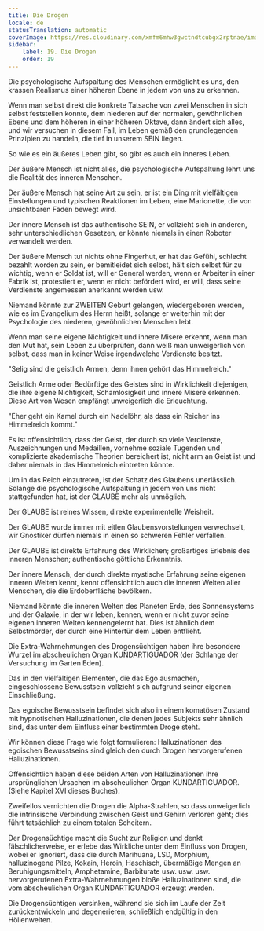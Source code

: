 ```yaml
---
title: Die Drogen
locale: de
statusTranslation: automatic
coverImage: https://res.cloudinary.com/xmfm6mhw3gwctndtcubgx2rptnae/image/upload/v1741354419/small_cover_la_gran_rebelion_28716e29d2.webp
sidebar:
    label: 19. Die Drogen
    order: 19
---
```

Die psychologische Aufspaltung des Menschen ermöglicht es uns, den krassen Realismus einer höheren Ebene in jedem von uns zu erkennen.

Wenn man selbst direkt die konkrete Tatsache von zwei Menschen in sich selbst feststellen konnte, dem niederen auf der normalen, gewöhnlichen Ebene und dem höheren in einer höheren Oktave, dann ändert sich alles, und wir versuchen in diesem Fall, im Leben gemäß den grundlegenden Prinzipien zu handeln, die tief in unserem SEIN liegen.

So wie es ein äußeres Leben gibt, so gibt es auch ein inneres Leben.

Der äußere Mensch ist nicht alles, die psychologische Aufspaltung lehrt uns die Realität des inneren Menschen.

Der äußere Mensch hat seine Art zu sein, er ist ein Ding mit vielfältigen Einstellungen und typischen Reaktionen im Leben, eine Marionette, die von unsichtbaren Fäden bewegt wird.

Der innere Mensch ist das authentische SEIN, er vollzieht sich in anderen, sehr unterschiedlichen Gesetzen, er könnte niemals in einen Roboter verwandelt werden.

Der äußere Mensch tut nichts ohne Fingerhut, er hat das Gefühl, schlecht bezahlt worden zu sein, er bemitleidet sich selbst, hält sich selbst für zu wichtig, wenn er Soldat ist, will er General werden, wenn er Arbeiter in einer Fabrik ist, protestiert er, wenn er nicht befördert wird, er will, dass seine Verdienste angemessen anerkannt werden usw.

Niemand könnte zur ZWEITEN Geburt gelangen, wiedergeboren werden, wie es im Evangelium des Herrn heißt, solange er weiterhin mit der Psychologie des niederen, gewöhnlichen Menschen lebt.

Wenn man seine eigene Nichtigkeit und innere Misere erkennt, wenn man den Mut hat, sein Leben zu überprüfen, dann weiß man unweigerlich von selbst, dass man in keiner Weise irgendwelche Verdienste besitzt.

"Selig sind die geistlich Armen, denn ihnen gehört das Himmelreich."

Geistlich Arme oder Bedürftige des Geistes sind in Wirklichkeit diejenigen, die ihre eigene Nichtigkeit, Schamlosigkeit und innere Misere erkennen. Diese Art von Wesen empfängt unweigerlich die Erleuchtung.

"Eher geht ein Kamel durch ein Nadelöhr, als dass ein Reicher ins Himmelreich kommt."

Es ist offensichtlich, dass der Geist, der durch so viele Verdienste, Auszeichnungen und Medaillen, vornehme soziale Tugenden und komplizierte akademische Theorien bereichert ist, nicht arm an Geist ist und daher niemals in das Himmelreich eintreten könnte.

Um in das Reich einzutreten, ist der Schatz des Glaubens unerlässlich. Solange die psychologische Aufspaltung in jedem von uns nicht stattgefunden hat, ist der GLAUBE mehr als unmöglich.

Der GLAUBE ist reines Wissen, direkte experimentelle Weisheit.

Der GLAUBE wurde immer mit eitlen Glaubensvorstellungen verwechselt, wir Gnostiker dürfen niemals in einen so schweren Fehler verfallen.

Der GLAUBE ist direkte Erfahrung des Wirklichen; großartiges Erlebnis des inneren Menschen; authentische göttliche Erkenntnis.

Der innere Mensch, der durch direkte mystische Erfahrung seine eigenen inneren Welten kennt, kennt offensichtlich auch die inneren Welten aller Menschen, die die Erdoberfläche bevölkern.

Niemand könnte die inneren Welten des Planeten Erde, des Sonnensystems und der Galaxie, in der wir leben, kennen, wenn er nicht zuvor seine eigenen inneren Welten kennengelernt hat. Dies ist ähnlich dem Selbstmörder, der durch eine Hintertür dem Leben entflieht.

Die Extra-Wahrnehmungen des Drogensüchtigen haben ihre besondere Wurzel im abscheulichen Organ KUNDARTIGUADOR (der Schlange der Versuchung im Garten Eden).

Das in den vielfältigen Elementen, die das Ego ausmachen, eingeschlossene Bewusstsein vollzieht sich aufgrund seiner eigenen Einschließung.

Das egoische Bewusstsein befindet sich also in einem komatösen Zustand mit hypnotischen Halluzinationen, die denen jedes Subjekts sehr ähnlich sind, das unter dem Einfluss einer bestimmten Droge steht.

Wir können diese Frage wie folgt formulieren: Halluzinationen des egoischen Bewusstseins sind gleich den durch Drogen hervorgerufenen Halluzinationen.

Offensichtlich haben diese beiden Arten von Halluzinationen ihre ursprünglichen Ursachen im abscheulichen Organ KUNDARTIGUADOR. (Siehe Kapitel XVI dieses Buches).

Zweifellos vernichten die Drogen die Alpha-Strahlen, so dass unweigerlich die intrinsische Verbindung zwischen Geist und Gehirn verloren geht; dies führt tatsächlich zu einem totalen Scheitern.

Der Drogensüchtige macht die Sucht zur Religion und denkt fälschlicherweise, er erlebe das Wirkliche unter dem Einfluss von Drogen, wobei er ignoriert, dass die durch Marihuana, LSD, Morphium, halluzinogene Pilze, Kokain, Heroin, Haschisch, übermäßige Mengen an Beruhigungsmitteln, Amphetamine, Barbiturate usw. usw. usw. hervorgerufenen Extra-Wahrnehmungen bloße Halluzinationen sind, die vom abscheulichen Organ KUNDARTIGUADOR erzeugt werden.

Die Drogensüchtigen versinken, während sie sich im Laufe der Zeit zurückentwickeln und degenerieren, schließlich endgültig in den Höllenwelten.

